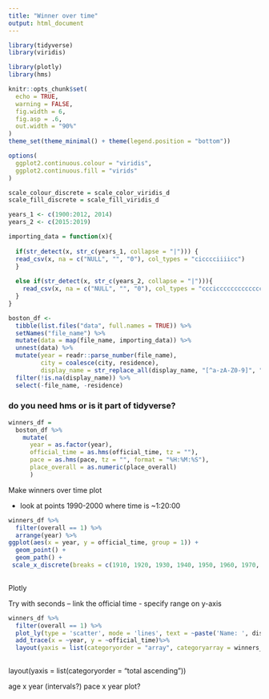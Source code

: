 ```yaml
---
title: "Winner over time"
output: html_document
---
```


```r
library(tidyverse)
library(viridis)

library(plotly)
library(hms)

knitr::opts_chunk$set(
  echo = TRUE,
  warning = FALSE, 
  fig.width = 6, 
  fig.asp = .6,
  out.width = "90%"
)
theme_set(theme_minimal() + theme(legend.position = "bottom"))

options(
  ggplot2.continuous.colour = "viridis",
  ggplot2.continuous.fill = "virids"
)

scale_colour_discrete = scale_color_viridis_d
scale_fill_discrete = scale_fill_viridis_d
```


```r
years_1 <- c(1900:2012, 2014)
years_2 <- c(2015:2019)

importing_data = function(x){
 
  if(str_detect(x, str_c(years_1, collapse = "|"))) {
  read_csv(x, na = c("NULL", "", "0"), col_types = "cicccciiiicc") 
  } 
  
  else if(str_detect(x, str_c(years_2, collapse = "|"))){
    read_csv(x, na = c("NULL", "", "0"), col_types = "cccicccccccccccccccccciiiiccc")
  }
}

boston_df <- 
  tibble(list.files("data", full.names = TRUE)) %>% 
  setNames("file_name") %>% 
  mutate(data = map(file_name, importing_data)) %>% 
  unnest(data) %>% 
  mutate(year = readr::parse_number(file_name),
         city = coalesce(city, residence),
         display_name = str_replace_all(display_name, "[^a-zA-Z0-9]", " ")) %>% 
  filter(!is.na(display_name)) %>% 
  select(-file_name, -residence)
```

### do you need hms or is it part of tidyverse?

```r
winners_df = 
  boston_df %>% 
    mutate(
      year = as.factor(year),
      official_time = as.hms(official_time, tz = ""),
      pace = as.hms(pace, tz = "", format = "%H:%M:%S"),
      place_overall = as.numeric(place_overall)
      )

```

Make winners over time plot

* look at points 1990-2000 where time is ~1:20:00

```r
winners_df %>% 
  filter(overall == 1) %>% 
  arrange(year) %>% 
ggplot(aes(x = year, y = official_time, group = 1)) +
  geom_point() +
  geom_path() + 
 scale_x_discrete(breaks = c(1910, 1920, 1930, 1940, 1950, 1960, 1970, 1980, 1990, 2000, 2010, 2020))
      
```

Plotly 

Try with seconds -- link the official time
- specify range on y-axis


```r
winners_df %>% 
  filter(overall == 1) %>% 
  plot_ly(type = 'scatter', mode = 'lines', text = ~paste('Name: ', display_name)) %>% 
  add_trace(x = ~year, y = ~official_time)%>% 
  layout(yaxis = list(categoryorder = "array", categoryarray = winners_df$official_time))
  

```

 layout(yaxis = list(categoryorder = "total ascending"))


age x year (intervals?)
pace x year plot?